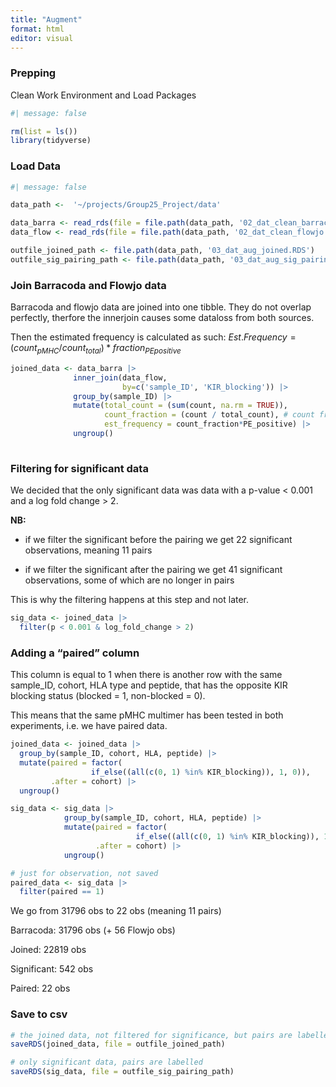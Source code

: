 ```yaml
---
title: "Augment"
format: html
editor: visual
---
```


### Prepping

Clean Work Environment and Load Packages

```r
#| message: false

rm(list = ls())
library(tidyverse)

```

### Load Data

```r
#| message: false

data_path <-  '~/projects/Group25_Project/data'

data_barra <- read_rds(file = file.path(data_path, '02_dat_clean_barracoda.RDS'))
data_flow <- read_rds(file = file.path(data_path, '02_dat_clean_flowjo.RDS'))

outfile_joined_path <- file.path(data_path, '03_dat_aug_joined.RDS')
outfile_sig_pairing_path <- file.path(data_path, '03_dat_aug_sig_pairing.RDS')

```

### Join Barracoda and Flowjo data

Barracoda and flowjo data are joined into one tibble. They do not overlap perfectly, therfore the innerjoin causes some dataloss from both sources.

Then the estimated frequency is calculated as such: $Est.Frequency = (count_{pMHC}/count_{total}) * fraction_{PE positive}$

```r

joined_data <- data_barra |>
              inner_join(data_flow, 
                         by=c('sample_ID', 'KIR_blocking')) |>
              group_by(sample_ID) |> 
              mutate(total_count = (sum(count, na.rm = TRUE)),
                     count_fraction = (count / total_count), # count fraction
                     est_frequency = count_fraction*PE_positive) |>
              ungroup()
                
```

### Filtering for significant data

We decided that the only significant data was data with a p-value \< 0.001 and a log fold change \> 2.

**NB:**

-   if we filter the significant before the pairing we get 22 significant observations, meaning 11 pairs

-   if we filter the significant after the pairing we get 41 significant observations, some of which are no longer in pairs

This is why the filtering happens at this step and not later.

```r

sig_data <- joined_data |> 
  filter(p < 0.001 & log_fold_change > 2)

```

### **Adding a "paired" column**

This column is equal to 1 when there is another row with the same sample_ID, cohort, HLA type and peptide, that has the opposite KIR blocking status (blocked = 1, non-blocked = 0).

This means that the same pMHC multimer has been tested in both experiments, i.e. we have paired data.

```r

joined_data <- joined_data |> 
  group_by(sample_ID, cohort, HLA, peptide) |>
  mutate(paired = factor(
                  if_else((all(c(0, 1) %in% KIR_blocking)), 1, 0)),
         .after = cohort) |>
  ungroup()

sig_data <- sig_data |> 
            group_by(sample_ID, cohort, HLA, peptide) |>
            mutate(paired = factor(
                            if_else((all(c(0, 1) %in% KIR_blocking)), 1, 0)),
                   .after = cohort) |>
            ungroup()

# just for observation, not saved
paired_data <- sig_data |> 
  filter(paired == 1)

```

We go from 31796 obs to 22 obs (meaning 11 pairs)

Barracoda: 31796 obs (+ 56 Flowjo obs)

Joined: 22819 obs

Significant: 542 obs

Paired: 22 obs

### **S**ave to csv

```r

# the joined data, not filtered for significance, but pairs are labelled
saveRDS(joined_data, file = outfile_joined_path)

# only significant data, pairs are labelled
saveRDS(sig_data, file = outfile_sig_pairing_path)

```
